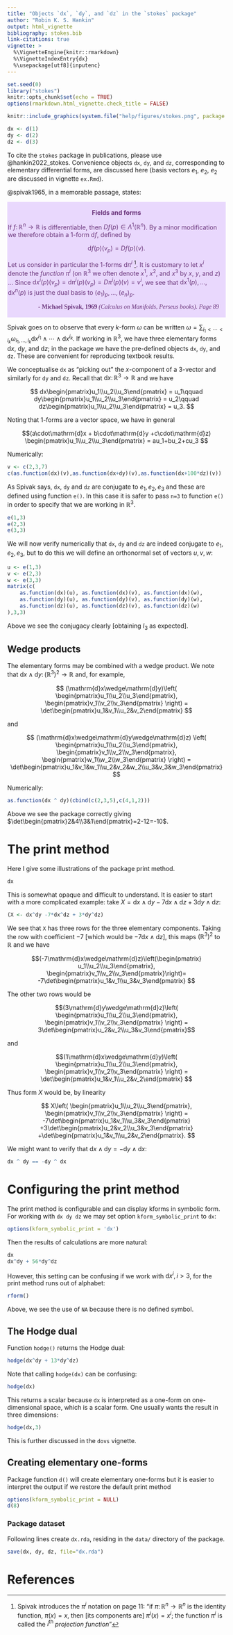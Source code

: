 ```yaml
---
title: "Objects `dx`, `dy`, and `dz` in the `stokes` package"
author: "Robin K. S. Hankin"
output: html_vignette
bibliography: stokes.bib
link-citations: true
vignette: >
  %\VignetteEngine{knitr::rmarkdown}
  %\VignetteIndexEntry{dx}
  %\usepackage[utf8]{inputenc}
---
```


```r
set.seed(0)
library("stokes")
knitr::opts_chunk$set(echo = TRUE)
options(rmarkdown.html_vignette.check_title = FALSE)
```

```r
knitr::include_graphics(system.file("help/figures/stokes.png", package = "stokes"))
```

```r
dx <- d(1)
dy <- d(2)
dz <- d(3)
```

To cite the `stokes` package in publications, please use
@hankin2022_stokes.  Convenience objects `dx`, `dy`, and `dz`,
corresponding to elementary differential forms, are discussed here
(basis vectors $e_1$, $e_2$, $e_2$ are discussed in vignette
`ex.Rmd`).

@spivak1965, in a memorable passage, states:

<div class="warning" style='padding:0.1em; background-color:#E9D8FD; color:#69337A'>
<span>
<p style='margin-top:1em; text-align:center'>
<b>Fields and forms</b></p>
<p style='margin-left:1em;'>

If $f\colon\mathbb{R}^n\longrightarrow\mathbb{R}$ is differentiable,
then $Df(p)\in\Lambda^1(\mathbb{R}^n)$.  By a minor modification we
therefore obtain a $1$-form $\mathrm{d}f$, defined by

$$\mathrm{d}f(p)(v_p)=Df(p)(v).$$

Let us consider in particular the $1$-forms $\mathrm{d}\pi^i$ ^[Spivak
introduces the $\pi^i$ notation on page 11: "if
$\pi\colon\mathbb{R}^n\longrightarrow\mathbb{R}^n$ is the identity
function, $\pi(x)=x$, then [its components are] $\pi^i(x)=x^i$; the
function $\pi^i$ is called the $i^\mathrm{th}$ *projection
function*"].  It is customary to let $x^i$ denote the _function_
$\pi^i$ (on $\mathbb{R}^3$ we often denote $x^1$, $x^2$, and $x^3$ by
$x$, $y$, and $z$) $\ldots$ Since
$\mathrm{d}x^i(p)(v_p)=\mathrm{d}\pi^i(p)(v_p)=D\pi^i(p)(v)=v^i$, we
see that $\mathrm{d}x^1(p),\ldots,\mathrm{d}x^n(p)$ is just the dual
basis to $(e_1)_p,\ldots, (e_n)_p$.

</p>
<p style='margin-bottom:1em; margin-right:1em; text-align:right; font-family:Georgia'> <b>- Michael Spivak, 1969</b> <i>(Calculus on Manifolds, Perseus books).  Page 89</i>
</p></span>
</div>


Spivak goes on to observe that every $k$-form $\omega$ can be written
$\omega=\sum_{i_1 < \cdots < i_k}\omega_{i_1,\ldots,
i_k}\mathrm{d}x^{i_1}\wedge\cdots\wedge\mathrm{d}x^{i_k}$.  If working
in $\mathbb{R}^3$, we have three elementary forms $\mathrm{d}x$,
$\mathrm{d}y$, and $\mathrm{d}z$; in the package we have the
pre-defined objects `dx`, `dy`, and `dz`.  These are convenient for
reproducing textbook results.  

We conceptualise `dx` as "picking out" the $x$-component of a 3-vector
and similarly for `dy` and `dz`.  Recall that
$\mathrm{d}x\colon\mathbb{R}^3\longrightarrow\mathbb{R}$ and we have

$$
dx\begin{pmatrix}u_1\\u_2\\u_3\end{pmatrix} = u_1\qquad
dy\begin{pmatrix}u_1\\u_2\\u_3\end{pmatrix} = u_2\qquad
dz\begin{pmatrix}u_1\\u_2\\u_3\end{pmatrix} = u_3.
$$


Noting that $1$-forms are a vector space, we have in general

$$(a\cdot\mathrm{d}x + b\cdot\mathrm{d}y +c\cdot\mathrm{d}z)
\begin{pmatrix}u_1\\u_2\\u_3\end{pmatrix} = au_1+bu_2+cu_3 $$

Numerically:


```r
v <- c(2,3,7)
c(as.function(dx)(v),as.function(dx+dy)(v),as.function(dx+100*dz)(v))
```

As Spivak says, `dx`, `dy` and `dz` are conjugate to $e_1,e_2,e_3$ and
these are defined using function `e()`.  In this case it is safer to
pass `n=3` to function `e()` in order to specify that we are working
in $\mathbb{R}^3$.

```r
e(1,3)
e(2,3)
e(3,3)
```

We will now verify numerically that `dx`, `dy` and `dz` are indeed
conjugate to $e_1,e_2,e_3$, but to do this we will define an
orthonormal set of vectors $u,v,w$:

```r
u <- e(1,3)
v <- e(2,3)
w <- e(3,3)
matrix(c(
    as.function(dx)(u), as.function(dx)(v), as.function(dx)(w),
    as.function(dy)(u), as.function(dy)(v), as.function(dy)(w),
    as.function(dz)(u), as.function(dz)(v), as.function(dz)(w)
),3,3)
```

Above we see the conjugacy clearly [obtaining $I_3$ as expected].


## Wedge products

The elementary forms may be combined with a wedge product.  We note
that
$\mathrm{d}x\wedge\mathrm{d}y\colon\left(\mathbb{R}^3\right)^2\longrightarrow\mathbb{R}$
and, for example,

$$
(\mathrm{d}x\wedge\mathrm{d}y)\left(
\begin{pmatrix}u_1\\u_2\\u_3\end{pmatrix},
\begin{pmatrix}v_1\\v_2\\v_3\end{pmatrix}
\right)
=
\det\begin{pmatrix}u_1&v_1\\u_2&v_2\end{pmatrix}
$$

and

$$
(\mathrm{d}x\wedge\mathrm{d}y\wedge\mathrm{d}z)
\left(
\begin{pmatrix}u_1\\u_2\\u_3\end{pmatrix},
\begin{pmatrix}v_1\\v_2\\v_3\end{pmatrix},
\begin{pmatrix}w_1\\w_2\\w_3\end{pmatrix}
\right)
=
\det\begin{pmatrix}u_1&v_1&w_1\\u_2&v_2&w_2\\u_3&v_3&w_3\end{pmatrix}
$$

Numerically:

```r
as.function(dx ^ dy)(cbind(c(2,3,5),c(4,1,2)))
```
Above we see the package correctly giving
$\det\begin{pmatrix}2&4\\3&1\end{pmatrix}=2-12=-10$.

# The print method 

Here I give some illustrations of the package print method.

```r
dx
```

This is somewhat opaque and difficult to understand.  It is easier to
start with a more complicated example: take
$X=\mathrm{d}x\wedge\mathrm{d}y -7\mathrm{d}x\wedge\mathrm{d}z
+ 3\mathrm{d}y\wedge\mathrm{d}z$:

```r
(X <- dx^dy -7*dx^dz + 3*dy^dz)
```

We see that `X` has three rows for the three elementary components.
Taking the row with coefficient $-7$ [which would be
$-7\mathrm{d}x\wedge\mathrm{d}z$], this maps
$\left(\mathbb{R}^3\right)^2$ to $\mathbb{R}$ and we have

$$(-7\mathrm{d}x\wedge\mathrm{d}z)\left(\begin{pmatrix}
u_1\\u_2\\u_3\end{pmatrix},
\begin{pmatrix}v_1\\v_2\\v_3\end{pmatrix}\right)=
-7\det\begin{pmatrix}u_1&v_1\\u_3&v_3\end{pmatrix}
$$


The other two rows would be 

$$(3\mathrm{d}y\wedge\mathrm{d}z)\left(
\begin{pmatrix}u_1\\u_2\\u_3\end{pmatrix},
\begin{pmatrix}v_1\\v_2\\v_3\end{pmatrix}
\right)
=
3\det\begin{pmatrix}u_2&v_2\\u_3&v_3\end{pmatrix}$$

and 

$$(1\mathrm{d}x\wedge\mathrm{d}y)\left(
\begin{pmatrix}u_1\\u_2\\u_3\end{pmatrix},
\begin{pmatrix}v_1\\v_2\\v_3\end{pmatrix}
\right)
=
\det\begin{pmatrix}u_1&v_1\\u_2&v_2\end{pmatrix}
$$

Thus form $X$ would be, by linearity

$$
X\left(
\begin{pmatrix}u_1\\u_2\\u_3\end{pmatrix},
\begin{pmatrix}v_1\\v_2\\v_3\end{pmatrix}
\right)
=
-7\det\begin{pmatrix}u_1&v_1\\u_3&v_3\end{pmatrix}
+3\det\begin{pmatrix}u_2&v_2\\u_3&v_3\end{pmatrix}
+\det\begin{pmatrix}u_1&v_1\\u_2&v_2\end{pmatrix}.
$$


We might want to verify that
$\mathrm{d}x\wedge\mathrm{d}y=-\mathrm{d}y\wedge\mathrm{d}x$:

```r
dx ^ dy == -dy ^ dx
```

# Configuring the print method

The print method is configurable and can display kforms in symbolic
form.  For working with `dx dy dz` we may set option
`kform_symbolic_print` to `dx`:

```r
options(kform_symbolic_print = 'dx')
```

Then the results of calculations are more natural:

```r
dx
dx^dy + 56*dy^dz
```

However, this setting can be confusing if we work with
$\mathrm{d}x^i,i>3$, for the print method runs out of alphabet:

```r
rform()
```

Above, we see the use of `NA` because there is no defined symbol.


## The Hodge dual

Function `hodge()` returns the Hodge dual:

```r
hodge(dx^dy + 13*dy^dz)
```

Note that calling `hodge(dx)` can be confusing:

```r
hodge(dx)
```

This returns a scalar because `dx` is interpreted as a one-form on
one-dimensional space, which is a scalar form.  One usually wants the
result in three dimensions:

```r
hodge(dx,3)
```

This is further discussed in the `dovs` vignette.

## Creating elementary one-forms

Package function `d()` will create elementary one-forms but it is
easier to interpret the output if we restore the default print method

```r
options(kform_symbolic_print = NULL)
d(8)
```

### Package dataset

Following lines create `dx.rda`, residing in the `data/` directory of
the package.

```r
save(dx, dy, dz, file="dx.rda")
```

# References

